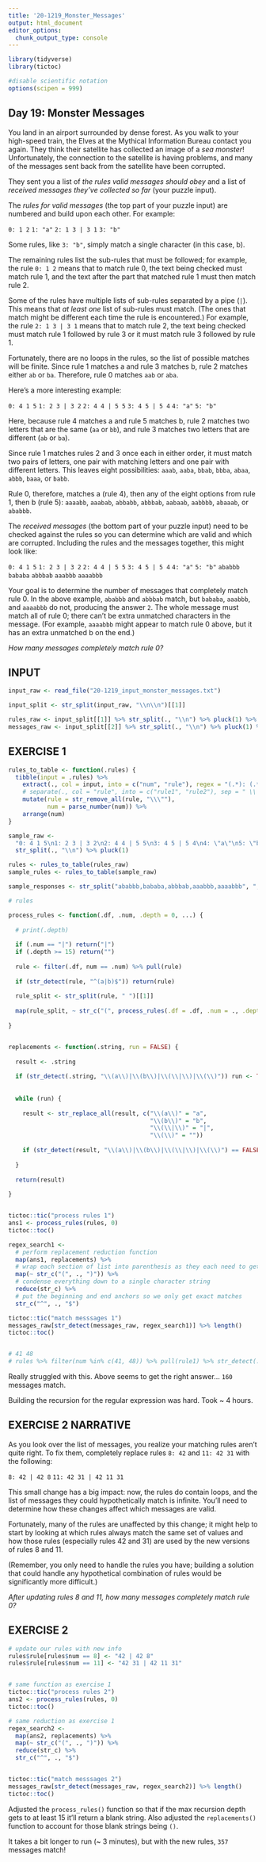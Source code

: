 ```yaml
---
title: '20-1219_Monster_Messages'
output: html_document
editor_options: 
  chunk_output_type: console
---
```


```r
library(tidyverse)
library(tictoc)

#disable scientific notation
options(scipen = 999)
```

## Day 19: Monster Messages


You land in an airport surrounded by dense forest. As you walk to your high-speed train, the Elves at the Mythical Information Bureau contact you again. They think their satellite has collected an image of a *sea monster*! Unfortunately, the connection to the satellite is having problems, and many of the messages sent back from the satellite have been corrupted.

They sent you a list of *the rules valid messages should obey* and a list of *received messages they've collected so far* (your puzzle input).

The *rules for valid messages* (the top part of your puzzle input) are numbered and build upon each other. For example:

`0: 1 2`
`1: "a"`
`2: 1 3 | 3 1`
`3: "b"`

Some rules, like `3: "b"`, simply match a single character (in this case, b).

The remaining rules list the sub-rules that must be followed; for example, the rule `0: 1 2` means that to match rule 0, the text being checked must match rule 1, and the text after the part that matched rule 1 must then match rule 2.

Some of the rules have multiple lists of sub-rules separated by a pipe (`|`). This means that *at least one* list of sub-rules must match. (The ones that match might be different each time the rule is encountered.) For example, the rule `2: 1 3 | 3 1` means that to match rule 2, the text being checked must match rule 1 followed by rule 3 or it must match rule 3 followed by rule 1.

Fortunately, there are no loops in the rules, so the list of possible matches will be finite. Since rule 1 matches a and rule 3 matches b, rule 2 matches either `ab` or `ba`. Therefore, rule 0 matches `aab` or `aba`.

Here's a more interesting example:

`0: 4 1 5`
`1: 2 3 | 3 2`
`2: 4 4 | 5 5`
`3: 4 5 | 5 4`
`4: "a"`
`5: "b"`

Here, because rule 4 matches a and rule 5 matches b, rule 2 matches two letters that are the same (`aa` or `bb`), and rule 3 matches two letters that are different (`ab` or `ba`).

Since rule 1 matches rules 2 and 3 once each in either order, it must match two pairs of letters, one pair with matching letters and one pair with different letters. This leaves eight possibilities: `aaab`, `aaba`, `bbab`, `bbba`, `abaa`, `abbb`, `baaa`, or `babb`.

Rule 0, therefore, matches a (rule 4), then any of the eight options from rule 1, then b (rule 5): `aaaabb`, `aaabab`, `abbabb`, `abbbab`, `aabaab`, `aabbbb`, `abaaab`, or `ababbb`.

The *received messages* (the bottom part of your puzzle input) need to be checked against the rules so you can determine which are valid and which are corrupted. Including the rules and the messages together, this might look like:

`0: 4 1 5`
`1: 2 3 | 3 2`
`2: 4 4 | 5 5`
`3: 4 5 | 5 4`
`4: "a"`
`5: "b"`
` `
`ababbb`
`bababa`
`abbbab`
`aaabbb`
`aaaabbb`

Your goal is to determine the number of messages that completely match rule 0. In the above example, `ababbb` and `abbbab` match, but `bababa`, `aaabbb`, and `aaaabbb` do not, producing the answer `2`. The whole message must match all of rule 0; there can't be extra unmatched characters in the message. (For example, `aaaabbb` might appear to match rule 0 above, but it has an extra unmatched b on the end.)

*How many messages completely match rule 0?*

## INPUT

```r
input_raw <- read_file("20-1219_input_monster_messages.txt")

input_split <- str_split(input_raw, "\\n\\n")[[1]]  

rules_raw <- input_split[[1]] %>% str_split(., "\\n") %>% pluck(1) %>% .[. != ""]
messages_raw <- input_split[[2]] %>% str_split(., "\\n") %>% pluck(1) %>% .[. != ""]

```


## EXERCISE 1

```r

rules_to_table <- function(.rules) {
  tibble(input = .rules) %>% 
    extract(., col = input, into = c("num", "rule"), regex = "(.*): (.*)") %>% 
    # separate(., col = "rule", into = c("rule1", "rule2"), sep = " \\| ", fill = "right") %>% 
    mutate(rule = str_remove_all(rule, "\\\""), 
           num = parse_number(num)) %>% 
    arrange(num)
}

sample_raw <- 
  "0: 4 1 5\n1: 2 3 | 3 2\n2: 4 4 | 5 5\n3: 4 5 | 5 4\n4: \"a\"\n5: \"b\"" %>% 
  str_split(., "\\n") %>% pluck(1)

rules <- rules_to_table(rules_raw)
sample_rules <- rules_to_table(sample_raw)

sample_responses <- str_split("ababbb,bababa,abbbab,aaabbb,aaaabbb", ",")[[1]]

# rules

process_rules <- function(.df, .num, .depth = 0, ...) {
  
  # print(.depth)
  
  if (.num == "|") return("|")
  if (.depth >= 15) return("")
  
  rule <- filter(.df, num == .num) %>% pull(rule)
  
  if (str_detect(rule, "^(a|b)$")) return(rule)
  
  rule_split <- str_split(rule, " ")[[1]]
  
  map(rule_split, ~ str_c("(", process_rules(.df = .df, .num = ., .depth = .depth + 1), ")", collapse = ""))
  
}


replacements <- function(.string, run = FALSE) {
  
  result <- .string
  
  if (str_detect(.string, "\\(a\\)|\\(b\\)|\\(\\|\\)|\\(\\)")) run <- TRUE
  
  
  while (run) {
    
    result <- str_replace_all(result, c("\\(a\\)" = "a",
                                        "\\(b\\)" = "b", 
                                        "\\(\\|\\)" = "|", 
                                        "\\(\\)" = ""))
    
    if (str_detect(result, "\\(a\\)|\\(b\\)|\\(\\|\\)|\\(\\)") == FALSE) run <- FALSE
    
  }
  
  return(result)
  
}


tictoc::tic("process rules 1")
ans1 <- process_rules(rules, 0) 
tictoc::toc()

regex_search1 <- 
  # perform replacement reduction function
  map(ans1, replacements) %>% 
  # wrap each section of list into parenthesis as they each need to get processed as a group
  map(~ str_c("(", ., ")")) %>% 
  # condense everything down to a single character string
  reduce(str_c) %>% 
  # put the beginning and end anchors so we only get exact matches
  str_c("^", ., "$")

tictoc::tic("match messsages 1")
messages_raw[str_detect(messages_raw, regex_search1)] %>% length()
tictoc::toc()


# 41 48
# rules %>% filter(num %in% c(41, 48)) %>% pull(rule1) %>% str_detect(., "a|b")

```

Really struggled with this. Above seems to get the right answer... `160` messages match.

Building the recursion for the regular expression was hard. Took ~ 4 hours. 



## EXERCISE 2 NARRATIVE

As you look over the list of messages, you realize your matching rules aren't quite right. To fix them, completely replace rules `8: 42` and `11: 42 31` with the following:

`8: 42 | 42 8`
`11: 42 31 | 42 11 31`

This small change has a big impact: now, the rules do contain loops, and the list of messages they could hypothetically match is infinite. You'll need to determine how these changes affect which messages are valid.

Fortunately, many of the rules are unaffected by this change; it might help to start by looking at which rules always match the same set of values and how those rules (especially rules 42 and 31) are used by the new versions of rules 8 and 11.

(Remember, you only need to handle the rules you have; building a solution that could handle any hypothetical combination of rules would be significantly more difficult.)

*After updating rules 8 and 11, how many messages completely match rule 0?*

## EXERCISE 2

```r

# update our rules with new info
rules$rule[rules$num == 8] <- "42 | 42 8"
rules$rule[rules$num == 11] <- "42 31 | 42 11 31"


# same function as exercise 1
tictoc::tic("process rules 2")
ans2 <- process_rules(rules, 0)
tictoc::toc()

# same reduction as exercise 1
regex_search2 <- 
  map(ans2, replacements) %>% 
  map(~ str_c("(", ., ")")) %>% 
  reduce(str_c) %>% 
  str_c("^", ., "$")


tictoc::tic("match messsages 2")
messages_raw[str_detect(messages_raw, regex_search2)] %>% length()
tictoc::toc()


```

Adjusted the `process_rules()` function so that if the max recursion depth gets to at least 15 it'll return a blank string.  Also adjusted the `replacements()` function to account for those blank strings being `()`.  

It takes a bit longer to run (~ 3 minutes), but with the new rules, `357` messages match!